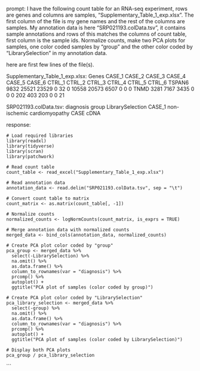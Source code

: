 prompt:
I have the following count table for an RNA-seq experiment, rows are genes and columns are samples, "Supplementary_Table_1_exp.xlsx". The first column of the file is my gene names and the rest of the columns are samples. My annotation data is here  "SRP021193.colData.tsv", it contains sample annotations and rows of this matches the columns of count table, first column is the sample ids. Normalize counts, make two PCA plots for samples, one color coded samples by "group" and the other color coded by "LibrarySelection" in my annotation data.

here are first few lines of the file(s).

Supplementary_Table_1_exp.xlsx:
Genes	CASE_1	CASE_2	CASE_3	CASE_4	CASE_5	CASE_6	CTRL_1	CTRL_2	CTRL_3	CTRL_4	CTRL_5	CTRL_6
TSPAN6	9832	25521	23529	0	32	0	10558	20573	6507	0	0	 0
TNMD	3281	 7167	 3435	0	 0	0	  202	  403	 203	0	0	21


SRP021193.colData.tsv:
	diagnosis	group	LibrarySelection
CASE_1	non-ischemic cardiomyopathy	CASE	cDNA


response:
```
# Load required libraries
library(readxl)
library(tidyverse)
library(scran)
library(patchwork)

# Read count table
count_table <- read_excel("Supplementary_Table_1_exp.xlsx")

# Read annotation data
annotation_data <- read.delim("SRP021193.colData.tsv", sep = "\t")

# Convert count table to matrix
count_matrix <- as.matrix(count_table[, -1])

# Normalize counts
normalized_counts <- logNormCounts(count_matrix, is_exprs = TRUE)

# Merge annotation data with normalized counts
merged_data <- bind_cols(annotation_data, normalized_counts)

# Create PCA plot color coded by "group"
pca_group <- merged_data %>%
  select(-LibrarySelection) %>%
  na.omit() %>%
  as.data.frame() %>%
  column_to_rownames(var = "diagnosis") %>%
  prcomp() %>%
  autoplot() +
  ggtitle("PCA plot of samples (color coded by group)")

# Create PCA plot color coded by "LibrarySelection"
pca_library_selection <- merged_data %>%
  select(-group) %>%
  na.omit() %>%
  as.data.frame() %>%
  column_to_rownames(var = "diagnosis") %>%
  prcomp() %>%
  autoplot() +
  ggtitle("PCA plot of samples (color coded by LibrarySelection)")

# Display both PCA plots
pca_group / pca_library_selection
```
```
